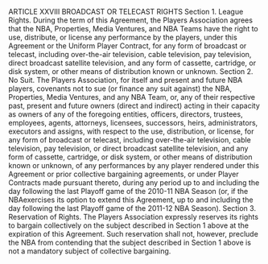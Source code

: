 ARTICLE XXVIII
                        BROADCAST OR TELECAST RIGHTS
Section 1.              League Rights.
         During the term of this Agreement, the Players Association agrees that the NBA,
Properties, Media Ventures, and NBA Teams have the right to use, distribute, or license any
performance by the players, under this Agreement or the Uniform Player Contract, for any form
of broadcast or telecast, including over-the-air television, cable television, pay television, direct
broadcast satellite television, and any form of cassette, cartridge, or disk system, or other means
of distribution known or unknown.
Section 2.      No Suit.
         The Players Association, for itself and present and future NBA players, covenants not to
sue (or finance any suit against) the NBA, Properties, Media Ventures, and any NBA Team, or,
any of their respective past, present and future owners (direct and indirect) acting in their
capacity as owners of any of the foregoing entities, officers, directors, trustees, employees,
agents, attorneys, licensees, successors, heirs, administrators, executors and assigns, with respect
to the use, distribution, or license, for any form of broadcast or telecast, including over-the-air
television, cable television, pay television, or direct broadcast satellite television, and any form
of cassette, cartridge, or disk system, or other means of distribution known or unknown, of any
performances by any player rendered under this Agreement or prior collective bargaining
agreements, or under Player Contracts made pursuant thereto, during any period up to and
including the day following the last Playoff game of the 2010-11 NBA Season (or, if the NBAexercises its option to extend this Agreement, up to and including the day following the last
Playoff game of the 2011-12 NBA Season).
Section 3.     Reservation of Rights.
       The Players Association expressly reserves its rights to bargain collectively on the subject
described in Section 1 above at the expiration of this Agreement. Such reservation shall not,
however, preclude the NBA from contending that the subject described in Section 1 above is not
a mandatory subject of collective bargaining.